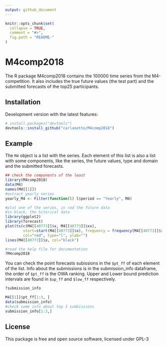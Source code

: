 ```yaml
---
output: github_document
---
```


<!-- README.md is generated from README.Rmd. Please edit that file -->

```r
knitr::opts_chunk$set(
  collapse = TRUE,
  comment = "#>",
  fig.path = "README-"
)
```

# M4comp2018

The R package M4comp2018 contains the 100000 time series from the M4-competition.
It also includes the true future values (the test part) and the  submitted forecasts of the top25 participants.

## Installation

Development version with the latest features:

```r
# install.packages("devtools")
devtools::install_github("carlanetto/M4comp2018")
```


## Example


The `M4` object is a list with the series. Each element of this list is also a list with some components, like the 
series, the future values, type and domain and the submitted forecasts.

```r
## check the components of the least
library(M4comp2018)
data(M4)
names(M4[[1]])
#extract yearly series
yearly_M4 <- Filter(function(l) l$period == "Yearly", M4)
```

```r
#plot one of the series, in red the future data
#in black, the hitorical data
library(ggplot2)
library(forecast)
plot(ts(c(M4[[40773]]$x, M4[[40773]]$xx),
        start=start(M4[[40773]]$x), frequency = frequency(M4[[40773]]$x)),
        col="red", type="l", ylab="")
lines(M4[[40773]]$x, col="black")
```


```r
#read the help file for documentation
?M4comp2018
```

You can check the point forecasts subissions in the `$pt_ff` of each element of the list. Info about the
submissions is in the submission_info dataframe, the order of `$pt_ff` is the OWA ranking. Upper and Lower bound prediction intervals are found in `$up_ff` and `$low_ff` respectively.

```r
?submission_info
```

```r
M4[[1]]$pt_ff[1:3, ]
data(submission_info)
#check some info about top 3 sumbissions
submission_info[1:3,]
```

## License

This package is free and open source software, licensed under GPL-3
